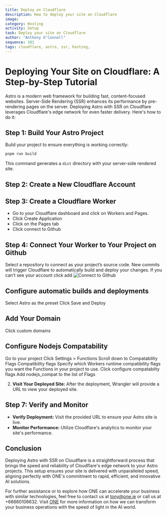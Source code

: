 ```yaml
---
title: Deploy on Cloudflare
description: How to deploy your site on Cloudflare
image: 
category: Hosting
activity: Setup
task: Deploy your site on Cloudflare
author: "Anthony O'Connell"
sequence: 101
tags: cloudflare, astro, ssr, hosting, 
---
```

# Deploying Your Site on Cloudflare: A Step-by-Step Tutorial

Astro is a modern web framework for building fast, content-focused websites. Server-Side Rendering (SSR) enhances its performance by pre-rendering pages on the server. Deploying Astro with SSR on Cloudflare leverages Cloudflare's edge network for even faster delivery. Here's how to do it:

## Step 1: Build Your Astro Project

Build your project to ensure everything is working correctly:

```bash
pnpm run build
```

This command generates a `dist` directory with your server-side rendered site.

## Step 2: Create a New Cloudflare Account

## Step 3: Create a Cloudflare Worker
- Go to your Cloudflare dashboard and click on Workers and Pages.
- Click Create Application
- Click on the Pages tab
- Click connect to Github

## Step 4: Connect Your Worker to Your Project on Github
Select a repository to connect as your project’s source code. New commits will trigger Cloudflare to automatically build and deploy your changes.
If you can't see your account click add 
![Connect to Github](./cloudflare-connect-to-github.png)

## Configure automatic builds and deployments 
Select Astro as the preset
Click Save and Deploy


## Add Your Domain
Click custom domains


## Configure Nodejs Compatability
Go to your project
Click Settings > Functions
Scroll down to Compatability Flags
Compatibility flags
Specify which Workers runtime compatibility flags you want the Functions in your project to use.
Click configure compatabilty flags
Add nodejs_compat to the list of Flags

2. **Visit Your Deployed Site:** After the deployment, Wrangler will provide a URL to view your deployed site.

## Step 7: Verify and Monitor

- **Verify Deployment:** Visit the provided URL to ensure your Astro site is live.
- **Monitor Performance:** Utilize Cloudflare's analytics to monitor your site's performance.

## Conclusion

Deploying Astro with SSR on Cloudflare is a straightforward process that brings the speed and reliability of Cloudflare's edge network to your Astro projects. This setup ensures your site is delivered with unparalleled speed, aligning perfectly with ONE's commitment to rapid, efficient, and innovative AI solutions.

For further assistance or to explore how ONE can accelerate your business with similar technologies, feel free to contact us at [tony@one.ie](mailto:tony@one.ie) or call us at +66660106632. Visit [ONE](https://one.ie/) for more information on how we can transform your business operations with the speed of light in the AI world.